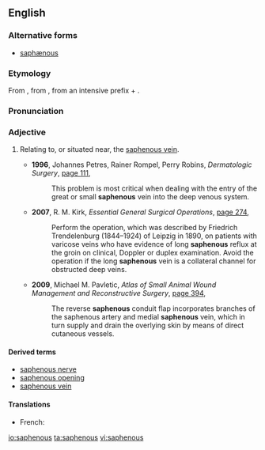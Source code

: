 ==English==
===Alternative forms===
* [[saphænous]]

===Etymology===
From {{etyl|ar|en}} {{term|صافن|tr=ṣāfin||the saphenous veins of the leg|lang=ar}}, from {{etyl|grc|en}} {{term|σαφηνής||plain, visible|tr=saphēnēs|lang=grc|sc=polytonic}}, from {{term|σα-||tr=sa-|lang=grc|sc=polytonic}} an intensive prefix + {{term|φαίνεσθαι||to show, appear|tr=phainesthai|lang=grc|sc=polytonic}}.

===Pronunciation===
{{rfp|lang=en}}

===Adjective===
{{en-adj|-}}

# {{context|anatomy|lang=en}} Relating to, or situated near, the [[saphenous vein]].
#* '''1996''', Johannes Petres, Rainer Rompel, Perry Robins, ''Dermatologic Surgery'', [http://books.google.com.au/books?id=h1nX7S68tHwC&pg=PA111&dq=%22saphenous%22&hl=en&sa=X&ei=6JFHU6LQOc_h8AXU4YKwDQ&redir_esc=y#v=onepage&q=%22saphenous%22&f=false page 111],
#*: This problem is most critical when dealing with the entry of the great or small '''saphenous''' vein into the deep venous system.
#* '''2007''', R. M. Kirk, ''Essential General Surgical Operations'', [http://books.google.com.au/books?id=T4bUKXR508wC&pg=PA274&dq=%22saphenous%22&hl=en&sa=X&ei=6JFHU6LQOc_h8AXU4YKwDQ&redir_esc=y#v=onepage&q=%22saphenous%22&f=false page 274],
#*: Perform the operation, which was described by Friedrich Trendelenburg (1844–1924) of Leipzig in 1890, on patients with varicose veins who have evidence of long '''saphenous''' reflux at the groin on clinical, Doppler or duplex examination. Avoid the operation if the long '''saphenous''' vein is a collateral channel for obstructed deep veins.
#* '''2009''', Michael M. Pavletic, ''Atlas of Small Animal Wound Management and Reconstructive Surgery'', [http://books.google.com.au/books?id=brIINyxN63sC&pg=PA394&dq=%22saphenous%22&hl=en&sa=X&ei=6JFHU6LQOc_h8AXU4YKwDQ&redir_esc=y#v=onepage&q=%22saphenous%22&f=false page 394],
#*: The reverse '''saphenous''' conduit flap incorporates branches of the saphenous artery and medial '''saphenous''' vein, which in turn supply and drain the overlying skin by means of direct cutaneous vessels.

====Derived terms====
* [[saphenous nerve]]
* [[saphenous opening]]
* [[saphenous vein]]

====Translations====
{{trans-top|relating to, or situated near, the saphenous vein}}
* French: {{t+|fr|saphène}}
{{trans-mid}}
{{trans-bottom}}

[[io:saphenous]]
[[ta:saphenous]]
[[vi:saphenous]]